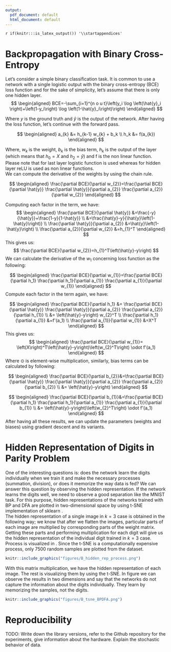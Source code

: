 ```yaml
---
output:
  pdf_document: default
  html_document: default
---
```


`r if(knitr:::is_latex_output()) '\\startappendices'`

<!-- `r if(!knitr:::is_latex_output()) '# (APPENDIX) Appendix {-}'`  -->

<!-- If you feel it necessary to include an appendix, it goes here. The first appendix should include the commands above. -->

# Backpropagation with Binary Cross-Entropy {#chap:appendix_a}
Let's consider a simple binary classification task. It is common to use a network with a single logistic output with the binary cross-entropy (BCE) loss function and for the sake of simplicity, let's assume that there is only one hidden layer.
$$
\begin{aligned}
BCE=-\sum_{i=1}^{n o u t}\left(y_i \log \left(\hat{y}_i \right)+\left(1-y_i\right) \log \left(1-\hat{y}_i\right)\right)
\end{aligned}
$$

\noindent Where $y$ is the ground truth and $\hat{y}$ is the output of the network. After having the loss function, let's continue with the forward pass.

$$
\begin{aligned} 
a_{k} &= h_{k-1} w_{k} + b_k \\
h_k &= f(a_{k})
\end{aligned}
$$

\noindent Where, $w_k$ is the weight, $b_{k}$ is the bias term, $h_k$ is the output of the layer (which means that $h_0 = X$ and $h_2 = \hat{y}$) and f is the non linear function. Please note that for last layer logistic function is used whereas for hidden layer reLU is used as non linear functions.\
We can compute the derivative of the weights by using the chain rule.

$$
\begin{aligned} 
\frac{\partial BCE}{\partial w_{2}}=\frac{\partial BCE}{\partial \hat{y}} \frac{\partial \hat{y}}{\partial a_{2}} \frac{\partial a_{2}}{\partial w_{2}}
\end{aligned}
$$

Computing each factor in the term, we have:
$$
\begin{aligned}
\frac{\partial BCE}{\partial \hat{y}} &=\frac{-y}{\hat{y}}+\frac{1-y}{1-\hat{y}} \\
&=\frac{\hat{y}-y}{\hat{y}\left(1-\hat{y}\right)} \\
\frac{\partial \hat{y}}{\partial a_{2}} &=\hat{y}\left(1-\hat{y}\right) \\
\frac{\partial a_{2}}{\partial w_{2}} &=h_{1}^T
\end{aligned}
$$
This gives us:
$$
\frac{\partial BCE}{\partial w_{2}}=h_{1}^T\left(\hat{y}-y\right)
$$
We can calculate the derivative of the $w_1$ concerning loss function as the following:

$$
\begin{aligned} 
\frac{\partial BCE}{\partial w_{1}}=\frac{\partial BCE}{\partial h_1} \frac{\partial h_1}{\partial a_{1}} \frac{\partial a_{1}}{\partial w_{1}}
\end{aligned}
$$
Compute each factor in the term again, we have:

$$
\begin{aligned}
\frac{\partial BCE}{\partial h_1} &= \frac{\partial BCE}{\partial \hat{y}} \frac{\partial \hat{y}}{\partial a_{2}} \frac{\partial a_{2}}{\partial h_{1}}  \\
&= \left(\hat{y}-y\right) w_{2}^T \\
\frac{\partial h_1}{\partial a_{1}} &=f'(a_1) \\
\frac{\partial a_{1}}{\partial w_{1}} &=X^T
\end{aligned}
$$
This gives us:
$$
\begin{aligned}
\frac{\partial BCE}{\partial w_{1}}= \left(X\right)^T\left(\hat{y}-y\right)\left(w_{2}^T\right) \odot f'(a_1)
\end{aligned}
$$
Where $\odot$ is element-wise multiplication, similarly, bias terms can be calculated by following:

$$
\begin{aligned} 
\frac{\partial BCE}{\partial b_{2}}&=\frac{\partial BCE}{\partial \hat{y}} \frac{\partial \hat{y}}{\partial a_{2}} \frac{\partial a_{2}}{\partial b_{2}} \\
&= \left(\hat{y}-y\right)
\end{aligned}
$$

$$
\begin{aligned} 
\frac{\partial BCE}{\partial b_{1}}&=\frac{\partial BCE}{\partial h_1} \frac{\partial h_1}{\partial a_{1}} \frac{\partial a_{1}}{\partial b_{1}} \\
&= \left(\hat{y}-y\right)\left(w_{2}^T\right) \odot f'(a_1)
\end{aligned}
$$
After having all these results, we can update the parameters (weights and biases) using gradient descent and its variants.

# Hidden Representation of Digits in Parity Problem
One of the interesting questions is: does the network learn the digits individually when we train it and make the necessary processes (summation, division), or does it memorize the way data is fed? We can answer this question by observing the hidden representation. If the network learns the digits well, we need to observe a good separation like the MNIST task. For this purpose, hidden representations of the networks trained with BP and DFA are plotted in two-dimensional space by using t-SNE \cite{vanDerMaaten2008} implementation of sklearn \cite{scikit-learn}.\
The hidden representation of a single image in $k=3$ case is obtained in the following way; we know that after we flatten the images, particular parts of each image are multiplied by corresponding parts of the weight matrix. Getting these parts and performing multiplication for each digit will give us the hidden representation of the individual digit trained in $k=3$ case. Process is visualized in \ref{fig:HiddenRepProcess}. Since the t-SNE is a computationally expensive process, only 7500 random samples are plotted from the dataset.
```r
knitr::include_graphics("figures/B_hidden_rep_process.png")
```
\noindent With this matrix multiplication, we have the hidden representation of each image. The rest is visualizing them by using the t-SNE. In figure \ref{fig:tSNEBPDFA} we can observe the results in two dimensions and say that the networks do not capture the information about the digits individually. They learn by memorizing the samples, not the digits.
```r
knitr::include_graphics("figures/B_tsne_BPDFA.png")
```

# Reproducibility
TODO: Write down the library versions, refer to the Github repository for the experiments, give information about the hardware. Explain the stochastic behavior of data.




